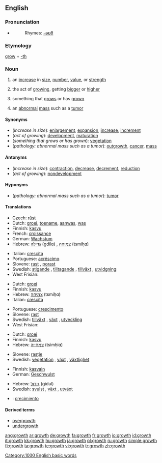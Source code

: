 {{wikipedia}}
==English==

===Pronunciation===
* {{audio|en-us-growth.ogg|Audio (US)}}
*: Rhymes: [[Rhymes:English:-əʊθ|-əʊθ]]

===Etymology===
[[grow]] + [[-th]]

===Noun===
{{en-noun}}

# an [[increase]] in [[size]], [[number]], [[value]], or [[strength]]
# {{biology}} the act of [[growing]], getting [[bigger]] or [[higher]]
# {{biology}} something that [[grow]]s or has [[grown]]
# {{pathology}} an [[abnormal]] [[mass]] such as a [[tumor]]

====Synonyms====
* (''increase in size''): [[enlargement]], [[expansion]], [[increase]], [[increment]]
* (''act of growing''): [[development]], [[maturation]]
* (''something that grows or has grown''): [[vegetation]]
* (''pathology: abnormal mass such as a tumor''): [[outgrowth]], [[cancer]], [[mass]]

====Antonyms====
* (''increase in size''): [[contraction]], [[decrease]], [[decrement]], [[reduction]]
* (''act of growing''): [[nondevelopment]]

====Hyponyms====
* (''pathology: abnormal mass such as a tumor''): [[tumor]]

====Translations====
{{trans-top|increase in size}}
* Czech: [[růst]] {{m}}
* Dutch: [[groei]], [[toename]], [[aanwas]], [[was]]
* Finnish: [[kasvu]]
* French: [[croissance]] {{f}}
* German: [[Wachstum]] {{n}}
* Hebrew: [[גדילה]] (gdilɑ) {{f}}, [[צמיחה]] (tsmiḥɑ) {{f}}
{{trans-mid}}
* Italian: [[crescita]] {{f}}
* Portuguese: [[acréscimo]] {{m}}
* Slovene: [[rast]] {{f}}, [[porast]] {{f}}
* Swedish: [[stigande]] {{n}}, [[tilltagande]] {{n}}, [[tillväxt]] {{c}}, [[utvidgning]] {{c}}
* West Frisian: {{t|fy|groei|c}} {{t|fy|oanwaaks|c}}
{{trans-bottom}}

{{trans-top|act of growing}}
* Dutch: [[groei]]
* Finnish: [[kasvu]]
* Hebrew: [[צמיחה]] (tsmiḥɑ) {{f}}
* Italian: [[crescita]] {{f}}
{{trans-mid}}
* Portuguese: [[crescimento]] {{m}}
* Slovene: [[rast]] {{f}}
* Swedish: [[tillväxt]] {{c}}, [[växt]] {{c}}, [[utveckling]] {{c}}
* West Frisian: {{t|fy|groei|c}} {{t|fy|oanwaaks|c}}
{{trans-bottom}}

{{trans-top|something that grows or has grown}}
* Dutch: [[groei]]
* Finnish: [[kasvu]]
* Hebrew: [[צמחייה]] (tsimḥiɑ) {{f}}
{{trans-mid}}
* Slovene: [[rastje]] {{n}}
* Swedish: [[vegetation]] {{c}}, [[växt]] {{c}}, [[växtlighet]] {{c}}
{{trans-bottom}}

{{trans-top|pathology: abnormal mass such as a tumor}}
* Finnish: [[kasvain]]
* German: [[Geschwulst]] {{f}}
{{trans-mid}}
* Hebrew: [[גידול]] (gidul) {{m}}
* Swedish: [[svulst]] {{c}}, [[växt]] {{c}}, [[utväxt]] {{c}}
{{trans-bottom}}

{{checktrans}}
* {{ttbc|Spanish}}: [[crecimiento]]

====Derived terms====
* [[overgrowth]]
* [[undergrowth]]

[[Category:1000 English basic words]]

[[ang:growth]]
[[ar:growth]]
[[de:growth]]
[[fa:growth]]
[[fr:growth]]
[[io:growth]]
[[id:growth]]
[[it:growth]]
[[kk:growth]]
[[hu:growth]]
[[ja:growth]]
[[pl:growth]]
[[ru:growth]]
[[simple:growth]]
[[fi:growth]]
[[ta:growth]]
[[te:growth]]
[[vi:growth]]
[[tr:growth]]
[[zh:growth]]